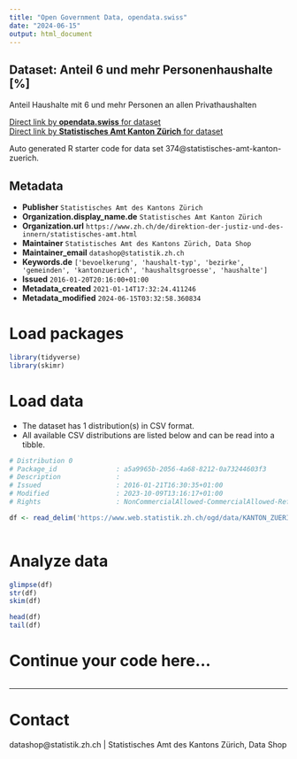 ```yaml
---
title: "Open Government Data, opendata.swiss"
date: "2024-06-15"
output: html_document
---
```


## Dataset: Anteil 6 und mehr Personenhaushalte [%]

Anteil Haushalte mit 6 und mehr Personen an allen Privathaushalten

[Direct link by **opendata.swiss** for dataset](https://opendata.swiss/de/dataset/anteil-6-und-mehr-personenhaushalte)<br>
[Direct link by **Statistisches Amt Kanton Zürich** for dataset](https://www.zh.ch/de/politik-staat/gemeinden/gemeindeportraet.html)

Auto generated R starter code for data set 374@statistisches-amt-kanton-zuerich.

## Metadata

- **Publisher** `Statistisches Amt des Kantons Zürich`
- **Organization.display_name.de** `Statistisches Amt Kanton Zürich`
- **Organization.url** `https://www.zh.ch/de/direktion-der-justiz-und-des-innern/statistisches-amt.html`
- **Maintainer** `Statistisches Amt des Kantons Zürich, Data Shop`
- **Maintainer_email** `datashop@statistik.zh.ch`
- **Keywords.de** `['bevoelkerung', 'haushalt-typ', 'bezirke', 'gemeinden', 'kantonzuerich', 'haushaltsgroesse', 'haushalte']`
- **Issued** `2016-01-20T20:16:00+01:00`
- **Metadata_created** `2021-01-14T17:32:24.411246`
- **Metadata_modified** `2024-06-15T03:32:58.360834`


# Load packages

```r

library(tidyverse)
library(skimr)

```

# Load data

-   The dataset has 1 distribution(s) in CSV format.
-   All available CSV distributions are listed below and can be read into a tibble.

```r

# Distribution 0
# Package_id               : a5a9965b-2056-4a68-8212-0a73244603f3
# Description              : 
# Issued                   : 2016-01-21T16:30:35+01:00
# Modified                 : 2023-10-09T13:16:17+01:00
# Rights                   : NonCommercialAllowed-CommercialAllowed-ReferenceRequired

df <- read_delim('https://www.web.statistik.zh.ch/ogd/data/KANTON_ZUERICH_498.csv')



```

# Analyze data

```r

glimpse(df)
str(df)
skim(df)

head(df)
tail(df)

```

# Continue your code here...

```r

```

------------------------------------------------------------------------

# Contact

datashop@statistik.zh.ch | Statistisches Amt des Kantons Zürich, Data Shop
